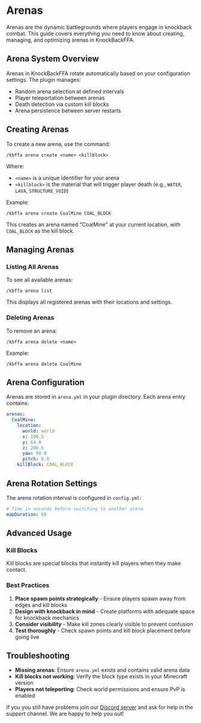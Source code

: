 # Arenas

Arenas are the dynamic battlegrounds where players engage in knockback combat. This guide covers everything you need to know about creating, managing, and optimizing arenas in KnockBackFFA.

## Arena System Overview

Arenas in KnockBackFFA rotate automatically based on your configuration settings. The plugin manages:
- Random arena selection at defined intervals
- Player teleportation between arenas
- Death detection via custom kill blocks
- Arena persistence between server restarts

## Creating Arenas

To create a new arena, use the command:

```
/kbffa arena create <name> <killblock>
```

Where:
- `<name>` is a unique identifier for your arena
- `<killblock>` is the material that will trigger player death (e.g., `WATER`, `LAVA`, `STRUCTURE_VOID`)

Example:
```
/kbffa arena create CoalMine COAL_BLOCK
```

This creates an arena named "CoalMine" at your current location, with `COAL_BLOCK` as the kill block.

## Managing Arenas

### Listing All Arenas

To see all available arenas:

```
/kbffa arena list
```

This displays all registered arenas with their locations and settings.

### Deleting Arenas

To remove an arena:

```
/kbffa arena delete <name>
```

Example:
```
/kbffa arena delete CoalMine
```

## Arena Configuration

Arenas are stored in `arena.yml` in your plugin directory. Each arena entry contains:

```yaml
arenas:
  CoalMine:
    location:
      world: world
      x: 100.5
      y: 64.0
      z: 200.5
      yaw: 90.0
      pitch: 0.0
    killBlock: COAL_BLOCK
```

## Arena Rotation Settings

The arena rotation interval is configured in `config.yml`:

```yaml
# Time in seconds before switching to another arena
mapDuration: 60
```

## Advanced Usage

### Kill Blocks

Kill blocks are special blocks that instantly kill players when they make contact.

### Best Practices

1. **Place spawn points strategically** - Ensure players spawn away from edges and kill blocks
2. **Design with knockback in mind** - Create platforms with adequate space for knockback mechanics
3. **Consider visibility** - Make kill zones clearly visible to prevent confusion
4. **Test thoroughly** - Check spawn points and kill block placement before going live

## Troubleshooting

- **Missing arenas**: Ensure `arena.yml` exists and contains valid arena data
- **Kill blocks not working**: Verify the block type exists in your Minecraft version
- **Players not teleporting**: Check world permissions and ensure PvP is enabled

If you you still have problems join our [Discord server](https://discord.gg/9Fb94BhP5C) and ask for help in the support channel. We are happy to help you out!